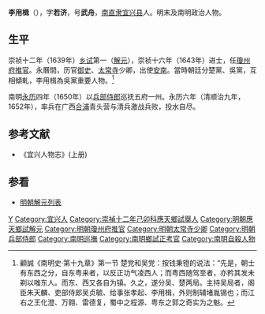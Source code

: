 {{明清人物信息框
| 姓名 = 李用楫
| 原名 =
| 圖片名稱 = 李用楫.jpg
| 圖片大小 = 220px
| 圖片說明 = 清代辑《江苏宜兴李氏三忠事迹考证》之武舟公像
| 最高職務 = 兵部侍郎肇高廉雷瓊羅巡撫
| 國家 = 大明
| 爵位 =
| 籍貫 = [[南直隶|南直隶]][[宜兴县|宜兴县]]
| 族裔 = 漢族
| 旗籍 = 
| 字號 = 字若济，号武舟
| 室名 = 
| 諡號 = 
| 出生日期 = 生年不详
| 出生地點 = [[南直隶|南直隶]][[宜兴县|宜兴县]]
| 逝世日期 = [[永曆_(南明)|永历]]六年（清顺治九年，1652年）
| 逝世地點 = [[广西|广西]][[合浦县|合浦县]]
| 墓葬 =
| 配偶 =
| 親屬 = 
| 出身 = 
*崇禎十二年己卯科舉人應天鄉試第一名舉人
*崇禎十六年癸未科同進士出身
| 經歷 = 
| 著作 =
}}

'''李用楫'''（{{bd|？||1652年||Li}}），字'''若济'''，号'''武舟'''，[[南直隶|南直隶]][[宜兴县|宜兴县]]人。明末及南明政治人物。

==生平==
崇祯十二年（1639年）[[乡试|乡试]]第一（[[解元|解元]]），崇祯十六年（1643年）进士，任[[瓊州府|瓊州府]][[推官|推官]]。永曆間，历官[[御史|御史]]、[[太常寺|太常寺]]少卿，出使[[安南|安南]]。當時朝廷分楚黨、吳黨，互相傾軋，李用楫為吳黨重要人物。<ref>顧誠《南明史·第十九章》第一节 楚党和吴党：按钱秉镫的说法：“先是，朝士有东西之分，自东粤来者，以反正功气凌西人；而粤西随驾至者，亦矜其发未剃以嗤东人。而东、西又各自为镇。久之，遂分吴、楚两局。主持吴局者，阁臣朱天麟、吏部侍郎吴贞毓、给事张孝起、李用楫，外则制辅堵胤锡也；而江右之王化澄、万翱、雷德复，蜀中之程源、粤东之郭之奇实为之魁。</ref>

南明[[永曆_(南明)|永历]]四年（1650年）以[[兵部侍郎|兵部侍郎]]巡抚五府一州。永历六年（清顺治九年，1652年），率兵在广西[[合浦|合浦]]青头营与清兵激战兵败，投水自尽。

==参考文献==
{{reflist}}
*《宜兴人物志》(上册)

==参看==
*[[明朝解元列表|明朝解元列表]]

{{崇禎十六年癸未科殿試金榜}}

{{Authority control}}

{{DEFAULTSORT:Li李}}
[[Category:李姓|Y]]
[[Category:宜兴人|Category:宜兴人]]
[[Category:崇禎十二年己卯科應天鄉試舉人|Category:崇禎十二年己卯科應天鄉試舉人]]
[[Category:明朝應天鄉試解元|Category:明朝應天鄉試解元]]
[[Category:明朝瓊州府推官|Category:明朝瓊州府推官]]
[[Category:明朝太常寺少卿|Category:明朝太常寺少卿]]
[[Category:明朝兵部侍郎|Category:明朝兵部侍郎]]
[[Category:南明巡撫|Category:南明巡撫]]
[[Category:南明鄉試正考官|Category:南明鄉試正考官]]
[[Category:南明自殺人物|Category:南明自殺人物]]